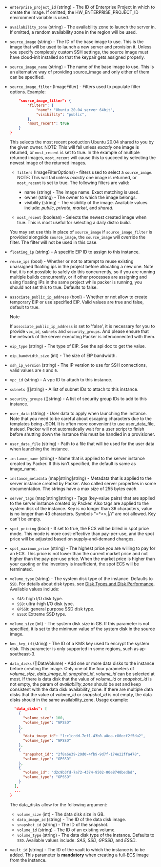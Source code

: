 <!-- Code generated from the comments of the RunConfig struct in builder/ecs/run_config.go; DO NOT EDIT MANUALLY -->

- `enterprise_project_id` (string) - The ID of Enterprise Project in which to create the image.
  If omitted, the HW_ENTERPRISE_PROJECT_ID environment variable is used.

- `availability_zone` (string) - The availability zone to launch the server in.
  If omitted, a random availability zone in the region will be used.

- `source_image` (string) - The ID of the base image to use. This is the image that will
  be used to launch a new server and provision it. Unless you specify
  completely custom SSH settings, the source image must have cloud-init
  installed so that the keypair gets assigned properly.

- `source_image_name` (string) - The name of the base image to use. This is an alternative way of
  providing source_image and only either of them can be specified.

- `source_image_filter` (ImageFilter) - Filters used to populate filter options. Example:
  
  ``` json {
      "source_image_filter": {
          "filters": {
              "name": "Ubuntu 20.04 server 64bit",
              "visibility": "public",
          },
          "most_recent": true
      }
  }
  ```
  
  This selects the most recent production Ubuntu 20.04 shared to you by
  the given owner. NOTE: This will fail unless *exactly* one image is
  returned, or `most_recent` is set to true. In the example of multiple
  returned images, `most_recent` will cause this to succeed by selecting
  the newest image of the returned images.
  
    - `filters` (ImageFilterOptions) - filters used to select a `source_image`.
      NOTE: This will fail unless *exactly* one image is returned, or
      `most_recent` is set to true.
      The following filters are valid:
  
      - name (string) - The image name. Exact matching is used.
      - owner (string) - The owner to which the image belongs.
      - visibility (string) - The visibility of the image. Available values include:
        *public*, *private*, *market*, and *shared*.
  
    - `most_recent` (boolean) - Selects the newest created image when true.
      This is most useful for selecting a daily distro build.
  
  You may set use this in place of `source_image` if `source_image_filter`
  is provided alongside `source_image`, the `source_image` will override
  the filter. The filter will not be used in this case.

- `floating_ip` (string) - A specific EIP ID to assign to this instance.

- `reuse_ips` (bool) - Whether or not to attempt to reuse existing unassigned floating ips in
  the project before allocating a new one. Note that it is not possible to
  safely do this concurrently, so if you are running multiple builds
  concurrently, or if other processes are assigning and using floating IPs
  in the same project while packer is running, you should not set this to true.
  Defaults to false.

- `associate_public_ip_address` (bool) - Whether or not allow to create temporary EIP or use specified EIP.
  Valid values are true and false, default to true.
  > [!NOTE]
  > If `associate_public_ip_address` is set to 'false', it is necessary for you to provide `vpc_id`,
  > `subnets` and `security_groups`.
  > And please ensure that the network of the server executing Packer is interconnected with them.

- `eip_type` (string) - The type of EIP. See the api doc to get the value.

- `eip_bandwidth_size` (int) - The size of EIP bandwidth.

- `ssh_ip_version` (string) - The IP version to use for SSH connections, valid values are `4` and `6`.

- `vpc_id` (string) - A vpc ID to attach to this instance.

- `subnets` ([]string) - A list of subnet IDs to attach to this instance.

- `security_groups` ([]string) - A list of security group IDs to add to this instance.

- `user_data` (string) - User data to apply when launching the instance. Note that you need to be
  careful about escaping characters due to the templates being JSON. It is
  often more convenient to use user_data_file, instead. Packer will not
  automatically wait for a user script to finish before shutting down the
  instance this must be handled in a provisioner.

- `user_data_file` (string) - Path to a file that will be used for the user data when launching the
  instance.

- `instance_name` (string) - Name that is applied to the server instance created by Packer. If this
  isn't specified, the default is same as image_name.

- `instance_metadata` (map[string]string) - Metadata that is applied to the server instance created by Packer. Also
  called server properties in some documentation. The strings have a max
  size of 255 bytes each.

- `server_tags` (map[string]string) - Tags (key-value pairs) that are applied to the server instance created by Packer. Also
  tags are applied to the system disk of the instance. Key is no longer than 36 characters,
  value is no longer than 43 characters. Symbols "=*<>,|/\\" are not allowed. Key can't be empty.

- `spot_pricing` (bool) - If set to true, the ECS will be billed in spot price mode.
  This mode is more cost-effective than pay-per-use, and the spot price will be adjusted based on supply-and-demand changes.

- `spot_maximum_price` (string) - The highest price you are willing to pay for an ECS. This price is not lower than the current market price and
  not higher than the pay-per-use price. When the market price is higher than your quoting or the inventory is insufficient,
  the spot ECS will be terminated.

- `volume_type` (string) - The system disk type of the instance. Defaults to `SSD`.
  For details about disk types, see
  [Disk Types and Disk Performance](https://support.huaweicloud.com/en-us/productdesc-evs/en-us_topic_0014580744.html).
  Available values include:
    - `SAS`: high I/O disk type.
    - `SSD`: ultra-high I/O disk type.
    - `GPSSD`: general purpose SSD disk type.
    - `ESSD`: Extreme SSD type.

- `volume_size` (int) - The system disk size in GB. If this parameter is not specified,
  it is set to the minimum value of the system disk in the source image.

- `kms_key_id` (string) - The ID of a KMS key used to encrypt the system disk.
  This parameter is only supported in some regions, such as ap-southeast-3.

- `data_disks` ([]DataVolume) - Add one or more data disks to the instance before creating the image.
  Only one of the four parameters of *volume_size*, *data_image_id*, *snapshot_id*, *volume_id*
  can be selected at most.
  If there is data disk that the value of *volume_id* or *snapshot_id* is not empty, the param of
  *availability_zone* should be set and keep consistent with the data disk availability_zone.
  If there are multiple data disks that the value of *volume_id* or *snapshot_id* is not empty, the data
  disks should in the same availability_zone.
  Usage example:
  
  ``` json {
    "data_disks": [
      {
        "volume_size": 100,
        "volume_type": "GPSSD"
      },
      {
        "data_image_id": "1cc1ccdd-7ef1-43b0-a8ea-c80ecf2f5da2",
        "volume_type": "GPSSD"
      },
      {
        "snapshot_id": "2f8a6e39-29d0-4fb9-9d7f-174e22ffa478",
        "volume_type": "GPSSD"
      },
      {
        "volume_id": "d2c9b3fd-7a72-4374-9502-00e8740bedbd",
        "volume_type": "GPSSD"
      }
    ],
    ...
  }
  ```
  
  The data_disks allow for the following argument:
    -  `volume_size` (int) - The data disk size in GB.
    -  `data_image_id` (string) - The ID of the data disk image.
    -  `snapshot_id` (string) - The ID of the snapshot.
    -  `volume_id` (string) - The ID of an existing volume.
    -  `volume_type` (string) - The data disk type of the instance. Defaults to `SSD`.
        Available values include: *SAS*, *SSD*, *GPSSD*, and *ESSD*.

- `vault_id` (string) - The ID of the vault to which the instance is to be added.
  This parameter is **mandatory** when creating a full-ECS image from the instance.

<!-- End of code generated from the comments of the RunConfig struct in builder/ecs/run_config.go; -->

